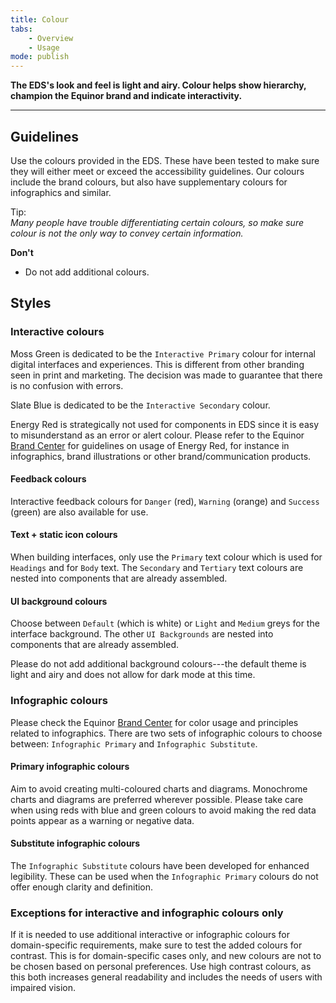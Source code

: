 ```yaml
---
title: Colour
tabs:
    - Overview
    - Usage
mode: publish
---
```



**The EDS's look and feel is light and airy. Colour helps show hierarchy, champion the Equinor brand and indicate interactivity.**
<!--One to two sentences as an introduction to the component-->

***

## Guidelines
<!--List how to use it, sizes, widths, grid interactions, color allowances -->

Use the colours provided in the EDS. These have been tested to make sure they will either meet or exceed the accessibility guidelines. Our colours include the brand colours, but also have supplementary colours for infographics and similar. 

Tip:  
_Many people have trouble differentiating certain colours, so make sure colour is not the only way to convey certain information._


**Don't**
<!--Bullet point list if needed -->
* Do not add additional colours. 


## Styles 
<!--One ### heading per frame in Figma, explaining each component in that frame. One 'content' section per variation if needed -->

### Interactive colours


Moss Green is dedicated to be the `Interactive Primary` colour for internal digital interfaces and experiences. 
This is different from other branding seen in print and marketing. The decision was made to guarantee that there is no confusion with errors. 

Slate Blue is dedicated to be the `Interactive Secondary` colour. 

Energy Red is strategically not used for components in EDS since it is easy to misunderstand as an error or alert colour. Please refer to the Equinor [Brand Center](https://communicationtoolbox.equinor.com/brandcenter/en/equinorbc/component/default/98 "Brand Center Toolbox Guidelines") for guidelines on usage of Energy Red, for instance in infographics, brand illustrations or other brand/communication products.

<Embed url="https://www.figma.com/file/0TbIXrrObWj80Cf7KucKYFL0/Design-Tokens?node-id=330%3A79" />  
<Embed url="https://www.figma.com/file/0TbIXrrObWj80Cf7KucKYFL0/Design-Tokens?node-id=330%3A143" />  
<Embed url="https://www.figma.com/file/0TbIXrrObWj80Cf7KucKYFL0/Design-Tokens?node-id=330%3A2" /> 


#### Feedback colours

Interactive feedback colours for `Danger` (red), `Warning` (orange) and `Success` (green) are also available for use.

<Embed url="https://www.figma.com/file/0TbIXrrObWj80Cf7KucKYFL0/Design-Tokens?node-id=330%3A145" />  
<Embed url="https://www.figma.com/file/0TbIXrrObWj80Cf7KucKYFL0/Design-Tokens?node-id=330%3A467" />  
<Embed url="https://www.figma.com/file/0TbIXrrObWj80Cf7KucKYFL0/Design-Tokens?node-id=330%3A558" />  


#### Text + static icon colours

When building interfaces, only use the `Primary` text colour which is used for `Headings` and for `Body` text. The `Secondary` and `Tertiary` text colours are nested into components that are already assembled.

<Embed url="https://www.figma.com/file/0TbIXrrObWj80Cf7KucKYFL0/Design-Tokens?node-id=291%3A16" />  


#### UI background colours

Choose between `Default` (which is white) or `Light` and `Medium` greys for the interface background. 
The other `UI Backgrounds` are nested into components that are already assembled.  

Please do not add additional background colours---the default theme is light and airy and does not allow for dark mode at this time.

<Embed url="https://www.figma.com/file/0TbIXrrObWj80Cf7KucKYFL0/Design-Tokens?node-id=291%3A228" />  


### Infographic colours 

Please check the Equinor [Brand Center](https://communicationtoolbox.equinor.com/brandcenter/en/equinorbc/component/default/104 "Brand Center Toolbox Guidelines") for color usage and principles related to infographics. There are two sets of infographic colours to choose between: `Infographic Primary` and `Infographic Substitute`. 


#### Primary infographic colours 

Aim to avoid creating multi-coloured charts and diagrams. Monochrome charts and diagrams are preferred wherever possible. Please take care when using reds with blue and green colours to avoid making the red data points appear as a warning or negative data. 

<Embed url="https://www.figma.com/file/0TbIXrrObWj80Cf7KucKYFL0/Design-Tokens?node-id=335%3A8" />  


#### Substitute infographic colours

The `Infographic Substitute` colours have been developed for enhanced legibility. These can be used when the `Infographic Primary` colours do not offer enough clarity and definition. 

<Embed url="https://www.figma.com/file/0TbIXrrObWj80Cf7KucKYFL0/Design-Tokens?node-id=330%3A216" />  


### Exceptions for interactive and infographic colours only

If it is needed to use additional interactive or infographic colours for domain-specific requirements, make sure to test the added colours for contrast. This is for domain-specific cases only, and new colours are not to be chosen based on personal preferences. Use high contrast colours, as this both increases general readability and includes the needs of users with impaired vision. 
